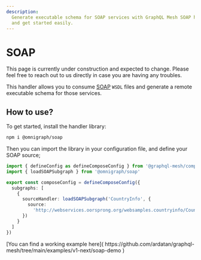 ```yaml
---
description:
  Generate executable schema for SOAP services with GraphQL Mesh SOAP handler. Consume WSDL files
  and get started easily.
---
```



# SOAP

<Callout>
  This page is currently under construction and expected to change. Please feel free to reach out to
  us directly in case you are having any troubles.
</Callout>

This handler allows you to consume [SOAP](https://soapui.org) `WSDL` files and generate a remote
executable schema for those services.

## How to use?

To get started, install the handler library:

```sh npm2yarn
npm i @omnigraph/soap
```

Then you can import the library in your configuration file, and define your SOAP source;

```ts filename="mesh.config.ts" {2,7-9}
import { defineConfig as defineComposeConfig } from '@graphql-mesh/compose-cli'
import { loadSOAPSubgraph } from '@omnigraph/soap'

export const composeConfig = defineComposeConfig({
  subgraphs: [
    {
      sourceHandler: loadSOAPSubgraph('CountryInfo', {
        source:
          'http://webservices.oorsprong.org/websamples.countryinfo/CountryInfoService.wso?WSDL'
      })
    }
  ]
})
```

<Callout>
  [You can find a working example here](
  https://github.com/ardatan/graphql-mesh/tree/main/examples/v1-next/soap-demo )
</Callout>
